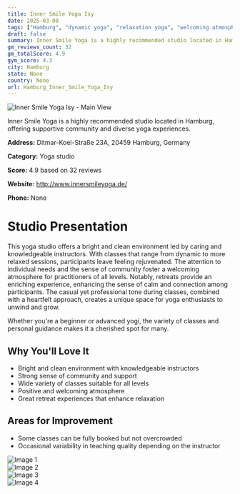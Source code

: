 ```yaml
---
title: Inner Smile Yoga Isy
date: 2025-03-08
tags: ["Hamburg", "dynamic yoga", "relaxation yoga", "welcoming atmosphere", "community-focused", "Hamburg"]  
draft: false
summary: Inner Smile Yoga is a highly recommended studio located in Hamburg, offering supportive community and diverse yoga experiences.
gm_reviews_count: 32
gm_totalScore: 4.9
gym_score: 4.3
city: Hamburg
state: None
country: None
url: Hamburg_Inner_Smile_Yoga_Isy
---
```


<div className="aspect-[16/9] relative my-8">
  <img 
    src="https://lh5.googleusercontent.com/p/AF1QipNsYHr-ijE4sUnekCxCs9cA5V2OwU0o0Y1B21Ef=w1920-h1080-k-no"
    alt="Inner Smile Yoga Isy - Main View"
    className="object-cover absolute inset-0 w-full h-full rounded-lg"
  />
</div>

Inner Smile Yoga is a highly recommended studio located in Hamburg, offering supportive community and diverse yoga experiences.

**Address:** Ditmar-Koel-Straße 23A, 20459 Hamburg, Germany

**Category:** Yoga studio

**Score:** 4.9 based on 32 reviews

**Website:** http://www.innersmileyoga.de/

**Phone:** None

# Studio Presentation

This yoga studio offers a bright and clean environment led by caring and knowledgeable instructors. With classes that range from dynamic to more relaxed sessions, participants leave feeling rejuvenated. The attention to individual needs and the sense of community foster a welcoming atmosphere for practitioners of all levels. Notably, retreats provide an enriching experience, enhancing the sense of calm and connection among participants. The casual yet professional tone during classes, combined with a heartfelt approach, creates a unique space for yoga enthusiasts to unwind and grow.

Whether you're a beginner or advanced yogi, the variety of classes and personal guidance makes it a cherished spot for many.

## Why You'll Love It

- Bright and clean environment with knowledgeable instructors
- Strong sense of community and support
- Wide variety of classes suitable for all levels
- Positive and welcoming atmosphere
- Great retreat experiences that enhance relaxation

## Areas for Improvement

- Some classes can be fully booked but not overcrowded
- Occasional variability in teaching quality depending on the instructor

<div className="grid grid-cols-1 xl:grid-cols-2 gap-4 my-8">
<div className="aspect-[4/3] relative"><img src="https://lh5.googleusercontent.com/p/AF1QipNkvxQ3U-01a1NCEBGkOt7yWwCwqmLqPJQG-5tC=w1920-h1080-k-no" alt="Image 1" className="object-cover absolute inset-0 w-full h-full rounded-lg" /></div>
<div className="aspect-[4/3] relative"><img src="https://lh5.googleusercontent.com/p/AF1QipObpe4-9eLXYd3a_I1T3cPl_V2nGzLHp-aEO0gI=w1920-h1080-k-no" alt="Image 2" className="object-cover absolute inset-0 w-full h-full rounded-lg" /></div>
<div className="aspect-[4/3] relative"><img src="https://lh5.googleusercontent.com/p/AF1QipMUzsrWgn9lLKieVLlSQnis39ch1vSeXjzKhSch=w1920-h1080-k-no" alt="Image 3" className="object-cover absolute inset-0 w-full h-full rounded-lg" /></div>
<div className="aspect-[4/3] relative"><img src="https://lh5.googleusercontent.com/p/AF1QipP39B9nVrngy8f9PkNKpxHFZ-lv6Gbb9X1_m3b-=w1920-h1080-k-no" alt="Image 4" className="object-cover absolute inset-0 w-full h-full rounded-lg" /></div>
</div>